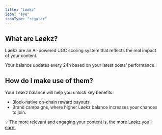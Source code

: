 ```yaml
---
title: "Løøkz"
icon: "eye"
iconType: "regular"
---
```


## What are Løøkz?

Løøkz are an AI-powered UGC scoring system that reflects the real impact of your content.

Your balance updates every 24h based on your latest posts’ performance.

## How do I make use of them?

Your Løøkz balance will help you unlock key benefits:

- 3look-native on-chain reward payouts.
- Brand campaigns, where higher Løøkz balance increases your chances to join.

💡 <u>The more relevant and engaging your content is, the more Løøkz you’ll earn.</u>